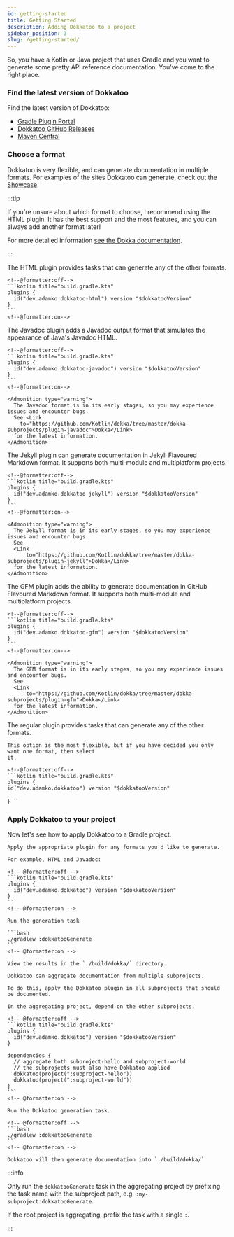 ```yaml
---
id: getting-started
title: Getting Started
description: Adding Dokkatoo to a project
sidebar_position: 3
slug: /getting-started/
---
```



So, you have a Kotlin or Java project that uses Gradle and you want to generate some pretty
API reference documentation. You've come to the right place.

### Find the latest version of Dokkatoo

Find the latest version of Dokkatoo:

* [Gradle Plugin Portal](https://plugins.gradle.org/search?term=Dokkatoo)
* [Dokkatoo GitHub Releases](https://github.com/adamko-dev/dokkatoo/releases)
* [Maven Central](https://search.maven.org/search?q=g:dev.adamko.dokkatoo)


### Choose a format

Dokkatoo is very flexible, and can generate documentation in multiple formats.
For examples of the sites Dokkatoo can generate, check out the [Showcase](/showcase).

:::tip

If you're unsure about which format to choose, I recommend using the HTML plugin.
It has the best support and the most features, and you can always add another format later!

For more detailed information [see the Dokka documentation](https://github.com/Kotlin/dokka#output-formats).

:::

<Tabs>
  <TabItem value="html" label="HTML">
    The HTML plugin provides tasks that can generate any of the other formats.

    <!--@formatter:off-->
    ```kotlin title="build.gradle.kts"
    plugins {
      id("dev.adamko.dokkatoo-html") version "$dokkatooVersion"
    }
    ```
    <!--@formatter:on-->
  </TabItem>
  <TabItem value="javadoc" label="Javadoc">
    The Javadoc plugin adds a Javadoc output format that simulates the appearance of Java's Javadoc
    HTML.

    <!--@formatter:off-->
    ```kotlin title="build.gradle.kts"
    plugins {
      id("dev.adamko.dokkatoo-javadoc") version "$dokkatooVersion"
    }
    ```
    <!--@formatter:on-->

    <Admonition type="warning">
      The Javadoc format is in its early stages, so you may experience issues and encounter bugs.
      See <Link
        to="https://github.com/Kotlin/dokka/tree/master/dokka-subprojects/plugin-javadoc">Dokka</Link>
      for the latest information.
    </Admonition>
  </TabItem>
  <TabItem value="jekyll" label="Jekyll">
    The Jekyll plugin can generate documentation in Jekyll Flavoured Markdown format.
    It supports both multi-module and multiplatform projects.

    <!--@formatter:off-->
    ```kotlin title="build.gradle.kts"
    plugins {
      id("dev.adamko.dokkatoo-jekyll") version "$dokkatooVersion"
    }
    ```
    <!--@formatter:on-->

    <Admonition type="warning">
      The Jekyll format is in its early stages, so you may experience issues and encounter bugs.
      See
      <Link
          to="https://github.com/Kotlin/dokka/tree/master/dokka-subprojects/plugin-jekyll">Dokka</Link>
      for the latest information.
    </Admonition>

  </TabItem>
  <TabItem value="gfm" label="GFM">
    The GFM plugin adds the ability to generate documentation in GitHub Flavoured Markdown format.
    It supports both multi-module and multiplatform projects.

    <!--@formatter:off-->
    ```kotlin title="build.gradle.kts"
    plugins {
      id("dev.adamko.dokkatoo-gfm") version "$dokkatooVersion"
    }
    ```
    <!--@formatter:on-->

    <Admonition type="warning">
      The GFM format is in its early stages, so you may experience issues and encounter bugs.
      See
      <Link
          to="https://github.com/Kotlin/dokka/tree/master/dokka-subprojects/plugin-gfm">Dokka</Link>
      for the latest information.
    </Admonition>
  </TabItem>
  <TabItem value="all" label="All formats">
    The regular plugin provides tasks that can generate any of the other formats.

    This option is the most flexible, but if you have decided you only want one format, then select
    it.

    <!--@formatter:off-->
    ```kotlin title="build.gradle.kts"
    plugins {
    id("dev.adamko.dokkatoo") version "$dokkatooVersion"
  }
    ```
    <!--@formatter:on-->

  </TabItem>
</Tabs>


### Apply Dokkatoo to your project

Now let's see how to apply Dokkatoo to a Gradle project.

<Tabs>
  <TabItem value="single" label="I have a single project">

    Apply the appropriate plugin for any formats you'd like to generate.

    For example, HTML and Javadoc:

    <!-- @formatter:off -->
    ```kotlin title="build.gradle.kts"
    plugins {
      id("dev.adamko.dokkatoo") version "$dokkatooVersion"
    }
    ```
    <!-- @formatter:on -->

    Run the generation task

    ```bash
    ./gradlew :dokkatooGenerate
    ```
    <!-- @formatter:on -->

    View the results in the `./build/dokka/` directory.
  </TabItem>
  <TabItem value="multiple" label="I have multiple subprojects">

    Dokkatoo can aggregate documentation from multiple subprojects.

    To do this, apply the Dokkatoo plugin in all subprojects that should be documented.

    In the aggregating project, depend on the other subprojects.

    <!-- @formatter:off -->
    ```kotlin title="build.gradle.kts"
    plugins {
      id("dev.adamko.dokkatoo") version "$dokkatooVersion"
    }

    dependencies {
      // aggregate both subproject-hello and subproject-world
      // the subprojects must also have Dokkatoo applied
      dokkatoo(project(":subproject-hello"))
      dokkatoo(project(":subproject-world"))
    }
    ```
    <!-- @formatter:on -->

    Run the Dokkatoo generation task.

    <!-- @formatter:off -->
    ```bash
    ./gradlew :dokkatooGenerate
    ```
    <!-- @formatter:on -->

    Dokkatoo will then generate documentation into `./build/dokka/`

  </TabItem>
</Tabs>

:::info

Only run the `dokkatooGenerate` task in the aggregating project
by prefixing the task name with the subproject path,
e.g. `:my-subproject:dokkatooGenerate`.

If the root project is aggregating, prefix the task with a single `:`.

:::
